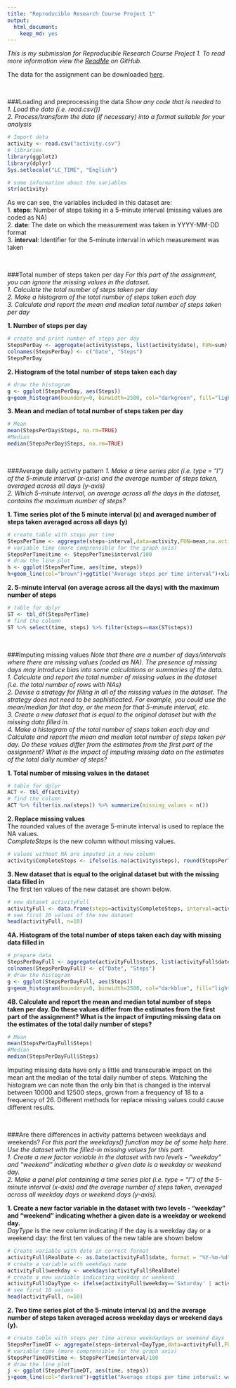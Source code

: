 ---
title: "Reproducible Research Course Project 1"
output: 
  html_document: 
    keep_md: yes
---

*This is my submission for Reproducible Research Course Project 1. To read more information view the [ReadMe](https://github.com/massyfigini/RepData_PeerAssessment1/blob/master/README.md) on GitHub.*

The data for the assignment can be downloaded [here](https://d396qusza40orc.cloudfront.net/repdata%2Fdata%2Factivity.zip).  

<br>

###Loading and preprocessing the data
*Show any code that is needed to*  
*1. Load the data (i.e. read.csv())*  
*2. Process/transform the data (if necessary) into a format suitable for your analysis*  

```{r, echo=TRUE, message=FALSE, warning=FALSE}
# Import data
activity <- read.csv("activity.csv")
# libraries
library(ggplot2)
library(dplyr)
Sys.setlocale("LC_TIME", "English")
```
```{r, echo=TRUE}
# some information about the variables
str(activity)
```

As we can see, the variables included in this dataset are:  
1. **steps**: Number of steps taking in a 5-minute interval (missing values are coded as NA)  
2. **date**: The date on which the measurement was taken in YYYY-MM-DD format  
3. **interval**: Identifier for the 5-minute interval in which measurement was taken  

<br>
   
###Total number of steps taken per day 
*For this part of the assignment, you can ignore the missing values in the dataset.*  
*1. Calculate the total number of steps taken per day*  
*2. Make a histogram of the total number of steps taken each day*  
*3. Calculate and report the mean and median total number of steps taken per day*  
  
**1. Number of steps per day**

```{r echo=TRUE}
# create and print number of steps per day
StepsPerDay <- aggregate(activity$steps, list(activity$date), FUN=sum)
colnames(StepsPerDay) <- c("Date", "Steps")
StepsPerDay
```

  
**2. Histogram of the total number of steps taken each day**

```{r histogram1, echo=TRUE, fig.width=10, warning=FALSE}
# draw the histogram
g <- ggplot(StepsPerDay, aes(Steps))
g+geom_histogram(boundary=0, binwidth=2500, col="darkgreen", fill="lightgreen")+ggtitle("Histogram of steps per day")+xlab("Steps")+ylab("Frequency")+theme(plot.title = element_text(face="bold", size=12))+scale_x_continuous(breaks=seq(0,25000,2500))+scale_y_continuous(breaks=seq(0,18,2))
```


**3. Mean and median of total number of steps taken per day**

```{r echo=TRUE}
# Mean
mean(StepsPerDay$Steps, na.rm=TRUE)
#Median
median(StepsPerDay$Steps, na.rm=TRUE)
```

<br>

###Average daily activity pattern
*1. Make a time series plot (i.e. type = "l") of the 5-minute interval (x-axis) and the average number of steps taken, averaged across all days (y-axis)*   
*2. Which 5-minute interval, on average across all the days in the dataset, contains the maximum number of steps?*   

**1. Time series plot of the 5 minute interval (x) and averaged number of steps taken averaged across all days (y)**

```{r timeplot1, echo=TRUE, fig.width=10, warning=FALSE}
# create table with steps per time
StepsPerTime <- aggregate(steps~interval,data=activity,FUN=mean,na.action=na.omit)
# variable time (more comprensible for the graph axis)
StepsPerTime$time <- StepsPerTime$interval/100
# draw the line plot
h <- ggplot(StepsPerTime, aes(time, steps))
h+geom_line(col="brown")+ggtitle("Average steps per time interval")+xlab("Time")+ylab("Steps")+theme(plot.title = element_text(face="bold", size=12))
```

**2. 5-minute interval (on average across all the days) with the maximum number of steps**

```{r echo=TRUE, fig.width=10, warning=FALSE}
# table for dplyr
ST <- tbl_df(StepsPerTime)
# find the column
ST %>% select(time, steps) %>% filter(steps==max(ST$steps))
```

<br>
   
###Imputing missing values
*Note that there are a number of days/intervals where there are missing values (coded as NA). The presence of missing days may introduce bias into some calculations or summaries of the data.**  
**1. Calculate and report the total number of missing values in the dataset (i.e. the total number of rows with NAs)*  
*2. Devise a strategy for filling in all of the missing values in the dataset. The strategy does not need to be sophisticated. For example, you could use the mean/median for that day, or the mean for that 5-minute interval, etc.*  
*3. Create a new dataset that is equal to the original dataset but with the missing data filled in.*  
*4. Make a histogram of the total number of steps taken each day and Calculate and report the mean and median total number of steps taken per day. Do these values differ from the estimates from the first part of the assignment? What is the impact of imputing missing data on the estimates of the total daily number of steps?*   

**1. Total number of missing values in the dataset**

```{r echo=TRUE}
# table for dplyr
ACT <- tbl_df(activity)
# find the column
ACT %>% filter(is.na(steps)) %>% summarize(missing_values = n())
```

**2. Replace missing values**  
The rounded values of the average 5-minute interval is used to replace the NA values.  
*CompleteSteps* is the new column without missing values.

```{r echo=TRUE}
# values without NA are imputed in a new column
activity$CompleteSteps <- ifelse(is.na(activity$steps), round(StepsPerTime$steps[match(activity$interval, StepsPerTime$interval)],0), activity$steps)
```

**3. New dataset that is equal to the original dataset but with the missing data filled in**   
The first ten values of the new dataset are shown below.  

```{r echo=TRUE}
# new dataset activityFull
activityFull <- data.frame(steps=activity$CompleteSteps, interval=activity$interval, date=activity$date)
# see first 10 values of the new dataset
head(activityFull, n=10)
```

**4A. Histogram of the total number of steps taken each day with missing data filled in**  

```{r histogram2, echo=TRUE, fig.width=10, warning=FALSE}
# prepare data
StepsPerDayFull <- aggregate(activityFull$steps, list(activityFull$date), FUN=sum)
colnames(StepsPerDayFull) <- c("Date", "Steps")
# draw the histogram
g <- ggplot(StepsPerDayFull, aes(Steps))
g+geom_histogram(boundary=0, binwidth=2500, col="darkblue", fill="lightblue")+ggtitle("Histogram of steps per day")+xlab("Steps")+ylab("Frequency")+theme(plot.title = element_text(face="bold", size=12))+scale_x_continuous(breaks=seq(0,25000,2500))+scale_y_continuous(breaks=seq(0,26,2))
```

**4B. Calculate and report the mean and median total number of steps taken per day. Do these values differ from the estimates from the first part of the assignment? What is the impact of imputing missing data on the estimates of the total daily number of steps?**  

```{r echo=TRUE}
# Mean
mean(StepsPerDayFull$Steps)
#Median
median(StepsPerDayFull$Steps)
```

Imputing missing data have only a little and transcurable impact on the mean ant the median of the total daily number of steps.
Watching the histogram we can note than the only bin that is changed is the interval between 10000 and 12500 steps, grown from a frequency of 18 to a frequency of 26.
Different methods for replace missing values could cause different results.

<br>

###Are there differences in activity patterns between weekdays and weekends?
*For this part the weekdays() function may be of some help here. Use the dataset with the filled-in missing values for this part.*  
*1. Create a new factor variable in the dataset with two levels - "weekday" and "weekend" indicating whether a given date is a weekday or weekend day.*  
*2. Make a panel plot containing a time series plot (i.e. type = "l") of the 5-minute interval (x-axis) and the average number of steps taken, averaged across all weekday days or weekend days (y-axis).*  

**1. Create a new factor variable in the dataset with two levels - "weekday" and "weekend" indicating whether a given date is a weekday or weekend day.**  
*DayType* is the new column indicating if the day is a weekday day or a weekend day: the first ten values of the new table are shown below

```{r echo=TRUE}
# Create variable with date in correct format
activityFull$RealDate <- as.Date(activityFull$date, format = "%Y-%m-%d")
# create a variable with weekdays name
activityFull$weekday <- weekdays(activityFull$RealDate)
# create a new variable indicating weekday or weekend
activityFull$DayType <- ifelse(activityFull$weekday=='Saturday' | activityFull$weekday=='Sunday', 'weekend','weekday')
# see first 10 values
head(activityFull, n=10)
```

**2. Two time series plot of the 5-minute interval (x) and the average number of steps taken averaged across weekday days or weekend days (y).**  

```{r timeplot2, echo=TRUE, fig.width=10, warning=FALSE}
# create table with steps per time across weekdaydays or weekend days
StepsPerTimeDT <- aggregate(steps~interval+DayType,data=activityFull,FUN=mean,na.action=na.omit)
# variable time (more comprensible for the graph axis)
StepsPerTimeDT$time <- StepsPerTime$interval/100
# draw the line plot
j <- ggplot(StepsPerTimeDT, aes(time, steps))
j+geom_line(col="darkred")+ggtitle("Average steps per time interval: weekdays vs. weekends")+xlab("Time")+ylab("Steps")+theme(plot.title = element_text(face="bold", size=12))+facet_grid(DayType ~ .)
```
